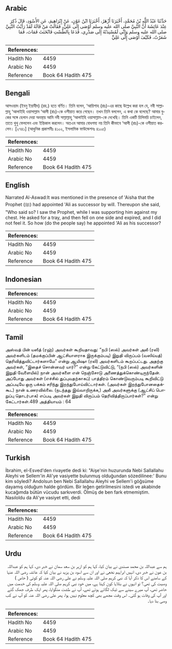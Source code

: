 ## Arabic


<div dir="rtl" lang="ar" style={{fontSize:'larger',backgroundColor:'#f8f9fa',padding:20}}>
حَدَّثَنَا عَبْدُ اللَّهِ بْنُ مُحَمَّدٍ، أَخْبَرَنَا أَزْهَرُ، أَخْبَرَنَا ابْنُ عَوْنٍ، عَنْ إِبْرَاهِيمَ، عَنِ الأَسْوَدِ، قَالَ ذُكِرَ عِنْدَ عَائِشَةَ أَنَّ النَّبِيَّ صلى الله عليه وسلم أَوْصَى إِلَى عَلِيٍّ، فَقَالَتْ مَنْ قَالَهُ لَقَدْ رَأَيْتُ النَّبِيَّ صلى الله عليه وسلم وَإِنِّي لَمُسْنِدَتُهُ إِلَى صَدْرِي، فَدَعَا بِالطَّسْتِ فَانْخَنَثَ فَمَاتَ، فَمَا شَعَرْتُ، فَكَيْفَ أَوْصَى إِلَى عَلِيٍّ
</div>
<div style={{backgroundColor:'#f8f9fa',padding:20, marginBottom: 10}}><table> <thead> <tr> <th>References:</th> <th></th> </tr> </thead> <tbody><tr><td>Hadith No</td><td>4459</td></tr><tr><td>Arabic No</td><td>4459</td></tr><tr><td>Reference</td><td>Book 64 Hadith 475</td></tr></tbody></table></div>

## Bengali


<div dir="ltr" lang="bn" style={{fontSize:'larger',backgroundColor:'#f8f9fa',padding:20}}>
আসওয়াদ (ইবনু ইয়াযীদ) (রহ.) হতে বর্ণিত। তিনি বলেন, ‘আয়িশাহ (রাঃ)-এর কাছে উল্লেখ করা হল যে, নবী সাল্লাল্লাহু ‘আলাইহি ওয়াসাল্লাম ‘আলী (রাঃ)-কে ওসীয়াত করে গেছেন। তখন তিনি বললেন, এ কথা কে বলেছে? আমার বুকের সঙ্গে হেলান দেয়া অবস্থায় আমি নবী সাল্লাল্লাহু ‘আলাইহি ওয়াসাল্লাম-কে দেখেছি। তিনি একটি চিলিমচি চাইলেন, তাতে থুথু ফেললেন এবং ইন্তিকাল করলেন। অতএব আমার বোধগম্য নয় তিনি কীভাবে ‘আলী (রাঃ)-কে ওসীয়াত করলেন। [২৭৪১] (আধুনিক প্রকাশনীঃ ৪১০২, ইসলামিক ফাউন্ডেশনঃ ৪১০৫)
</div>
<div style={{backgroundColor:'#f8f9fa',padding:20, marginBottom: 10}}><table> <thead> <tr> <th>References:</th> <th></th> </tr> </thead> <tbody><tr><td>Hadith No</td><td>4459</td></tr><tr><td>Arabic No</td><td>4459</td></tr><tr><td>Reference</td><td>Book 64 Hadith 475</td></tr></tbody></table></div>

## English


<div dir="ltr" lang="en" style={{fontSize:'larger',backgroundColor:'#f8f9fa',padding:20}}>
Narrated Al-Aswad:It was mentioned in the presence of 'Aisha that the Prophet (ﷺ) had appointed 'Ali as successor by will. Thereupon she said, "Who said so? I saw the Prophet, while I was supporting him against my chest. He asked for a tray, and then fell on one side and expired, and I did not feel it. So how (do the people say) he appointed 'Ali as his successor?
</div>
<div style={{backgroundColor:'#f8f9fa',padding:20, marginBottom: 10}}><table> <thead> <tr> <th>References:</th> <th></th> </tr> </thead> <tbody><tr><td>Hadith No</td><td>4459</td></tr><tr><td>Arabic No</td><td>4459</td></tr><tr><td>Reference</td><td>Book 64 Hadith 475</td></tr></tbody></table></div>

## Indonesian


<div dir="ltr" lang="id" style={{fontSize:'larger',backgroundColor:'#f8f9fa',padding:20}}>

</div>
<div style={{backgroundColor:'#f8f9fa',padding:20, marginBottom: 10}}><table> <thead> <tr> <th>References:</th> <th></th> </tr> </thead> <tbody><tr><td>Hadith No</td><td>4459</td></tr><tr><td>Arabic No</td><td>4459</td></tr><tr><td>Reference</td><td>Book 64 Hadith 475</td></tr></tbody></table></div>

## Tamil


<div dir="ltr" lang="ta" style={{fontSize:'larger',backgroundColor:'#f8f9fa',padding:20}}>
அஸ்வத் பின் யஸீத் (ரஹ்) அவர்கள் கூறியதாவது: “நபி (ஸல்) அவர்கள் அலீ (ரலி) அவர்களிடம் (தமக்குப்பின் ஆட்சியாளராக இருக்கும்படி) இறுதி விருப்பம் (வஸிய்யத்) தெரிவித்துவிட்டார்களாமே” என்று ஆயிஷா (ரலி) அவர்களிடம் கூறப்பட்டது. அதற்கு அவர்கள், “இதைச் சொன்னவர் யார்?” என்று கேட்டுவிட்டு, “(நபி (ஸல்) அவர்களின் இறுதி வேளையில்) நான் அவர்களை என் நெஞ்சோடு அணைத்துக்கொண்டிருந்தேன். அப்போது அவர்கள் (எச்சில் துப்புவதற்காகப்) பாத்திரம் கொண்டுவரும்படி கூறிவிட்டு அப்படியே ஒரு பக்கம் சரிந்து இறந்துபோய்விட்டார்கள். (அவர்கள் இறந்துபோனதைக்கூட) நான் உணரவில்லை. (நடந்தது இவ்வாறிருக்க,) அலீ அவர்களுக்கு (ஆட்சிப் பொறுப்பு தொடர்பாக) எப்படி அவர்கள் இறுதி விருப்பம் தெரிவித்திருப்பார்கள்?” என்று கேட்டார்கள்.489 அத்தியாயம் : 64
</div>
<div style={{backgroundColor:'#f8f9fa',padding:20, marginBottom: 10}}><table> <thead> <tr> <th>References:</th> <th></th> </tr> </thead> <tbody><tr><td>Hadith No</td><td>4459</td></tr><tr><td>Arabic No</td><td>4459</td></tr><tr><td>Reference</td><td>Book 64 Hadith 475</td></tr></tbody></table></div>

## Turkish


<div dir="ltr" lang="tr" style={{fontSize:'larger',backgroundColor:'#f8f9fa',padding:20}}>
İbrahim, el-Esved'den rivayetle dedi ki: "Aişe'nin huzurunda Nebi Sallallahu Aleyhi ve Sellem'in Ali'ye vasiyette bulunmuş olduğundan sözedilinee:' Bunu kim söyledi? Andolsun ben Nebi Sallallahu Aleyhi ve Sellem'i göğsüme dayamış olduğum halde gördüm. Bir leğen getirilmesini istedi ve akabinde kucağımda bütün vücudu sarkıverdi. Ölmüş de ben fark etmemiştim. Nasıloldu da Ali'ye vasiyet etti, dedi
</div>
<div style={{backgroundColor:'#f8f9fa',padding:20, marginBottom: 10}}><table> <thead> <tr> <th>References:</th> <th></th> </tr> </thead> <tbody><tr><td>Hadith No</td><td>4459</td></tr><tr><td>Arabic No</td><td>4459</td></tr><tr><td>Reference</td><td>Book 64 Hadith 475</td></tr></tbody></table></div>

## Urdu


<div dir="rtl" lang="ur" style={{fontSize:'larger',backgroundColor:'#f8f9fa',padding:20}}>
ہم سے عبداللہ بن محمد مسندی نے بیان کیا، کہا ہم کو ازہر بن سعد سمان نے خبر دی، کہا ہم کو عبداللہ بن عون نے خبر دی، انہیں ابراہیم نخعی نے اور ان سے اسود بن یزید نے بیان کیا کہ عائشہ رضی اللہ عنہا کے سامنے اس کا ذکر آیا کہ نبی کریم صلی اللہ علیہ وسلم نے علی رضی اللہ عنہ کو کوئی ( خاص ) وصیت کی تھی؟ تو انہوں نے بتلایا کون کہتا ہے، میں خود نبی کریم صلی اللہ علیہ وسلم کی خدمت میں حاضر تھی، آپ میرے سینے سے ٹیک لگائے ہوئے تھے، آپ نے طشت منگوایا، پھر ایک طرف جھک گئے اور آپ کی وفات ہو گئی۔ اس وقت مجھے بھی کچھ معلوم نہیں ہوا، پھر علی رضی اللہ عنہ کو آپ نے کب وصی بنا دیا۔
</div>
<div style={{backgroundColor:'#f8f9fa',padding:20, marginBottom: 10}}><table> <thead> <tr> <th>References:</th> <th></th> </tr> </thead> <tbody><tr><td>Hadith No</td><td>4459</td></tr><tr><td>Arabic No</td><td>4459</td></tr><tr><td>Reference</td><td>Book 64 Hadith 475</td></tr></tbody></table></div>